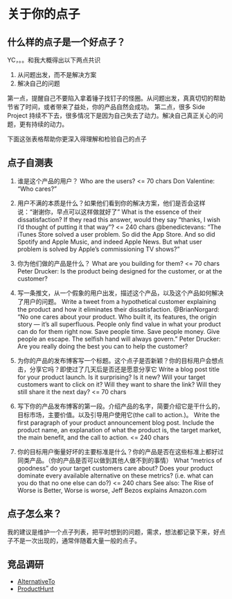 # 关于你的点子

## 什么样的点子是一个好点子？
YC，。。和我大概得出以下两点共识

1. 从问题出发，而不是解决方案
2. 解决自己的问题

第一点，提醒自己不要陷入拿着锤子找钉子的怪圈。从问题出发，真真切切的帮助节省了时间，或者带来了益处，你的产品自然会成功。
第二点，很多 Side Project 持续不下去，很多情况下是因为自己失去了动力。解决自己真正关心的问题，更有持续的动力。

下面这张表格帮助你更深入得理解和检验自己的点子

## 点子自测表

1. 谁是这个产品的用户？
Who are the users?
<= 70 chars
Don Valentine: “Who cares?”

2. 用户不满的本质是什么？如果他们看到你的解决方案，他们是否会这样说：“谢谢你，早点可以这样做就好了”
What is the essence of their dissatisfaction? If they read this answer, would they say “thanks, I wish I’d thought of putting it that way”?
<= 240 chars
@benedictevans: “The iTunes Store solved a user problem. So did the App Store. And so did Spotify and Apple Music, and indeed Apple News. But what user problem is solved by Apple’s commissioning TV shows?”

3. 你为他们做的产品是什么？
What are you building for them?
<= 70 chars
Peter Drucker: Is the product being designed for the customer, or at the customer?

4. 写一条推文，从一个假象的用户出发，描述这个产品，以及这个产品如何解决了用户的问题。
Write a tweet from a hypothetical customer explaining the product and how it eliminates their dissatisfaction.
@BrianNorgard: “No one cares about your product. Who built it, its features, the origin story — it’s all superfluous. People only find value in what your product can do for them right now. Save people time. Save people money. Give people an escape. The selfish hand will always govern.”
Peter Drucker: Are you really doing the best you can to help the customer?

5. 为你的产品的发布博客写一个标题。这个点子是否新颖？你的目标用户会想点击，分享它吗？即使过了几天后是否还是愿意分享它
Write a blog post title for your product launch. Is it surprising? Is it new? Will your target customers want to click on it? Will they want to share the link? Will they still share it the next day?
<= 70 chars

6. 写下你的产品发布博客的第一段。介绍产品的名字，简要介绍它是干什么的，目标市场，主要价值。以及引导用户使用它(the call to action.)。
Write the first paragraph of your product announcement blog post. Include the product name, an explanation of what the product is, the target market, the main benefit, and the call to action.
<= 240 chars

7. 你的目标用户衡量好坏的主要标准是什么？你的产品是否在这些标准上都好过同类产品。（你的产品是否可以做到其他人做不到的事情）
What “metrics of goodness” do your target customers care about? Does your product dominate every available alternative on these metrics? (i.e. what can you do that no one else can do?)
<= 240 chars
See also: The Rise of Worse is Better, Worse is worse, Jeff Bezos explains Amazon.com

## 点子怎么来？

我的建议是维护一个点子列表，把平时想到的问题，需求，想法都记录下来，好点子不是一次出现的，通常伴随着大量一般的点子。

## 竞品调研

- [AlternativeTo](https://alternativeto.net/)
- [ProductHunt](https://www.producthunt.com/)

